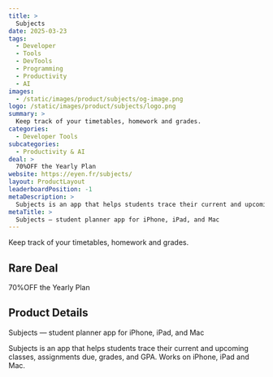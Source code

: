 ```yaml
---
title: >
  Subjects
date: 2025-03-23
tags:
  - Developer
  - Tools
  - DevTools
  - Programming
  - Productivity
  - AI
images:
  - /static/images/product/subjects/og-image.png
logo: /static/images/product/subjects/logo.png
summary: >
  Keep track of your timetables, homework and grades.
categories:
  - Developer Tools
subcategories:
  - Productivity & AI
deal: >
  70%OFF the Yearly Plan
website: https://eyen.fr/subjects/
layout: ProductLayout
leaderboardPosition: -1
metaDescription: >
  Subjects is an app that helps students trace their current and upcoming classes, assignments due, grades, and GPA. Works on iPhone, iPad and Mac.
metaTitle: >
  Subjects — student planner app for iPhone, iPad, and Mac
---
```

Keep track of your timetables, homework and grades.

## Rare Deal

70%OFF the Yearly Plan

## Product Details

Subjects — student planner app for iPhone, iPad, and Mac

Subjects is an app that helps students trace their current and upcoming classes, assignments due, grades, and GPA. Works on iPhone, iPad and Mac.
